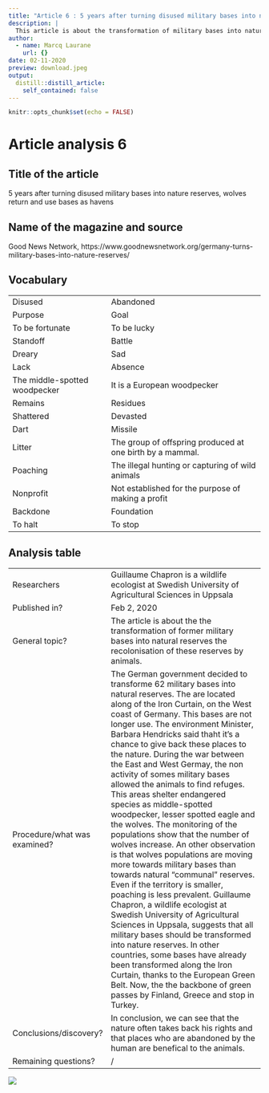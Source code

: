 ```yaml
---
title: "Article 6 : 5 years after turning disused military bases into nature reserves, wolves return and use  bases as havens"
description: |
  This article is about the transformation of military bases into natural reserves.
author:
  - name: Marcq Laurane
    url: {}
date: 02-11-2020
preview: download.jpeg
output:
  distill::distill_article:
    self_contained: false
---
```


```r
knitr::opts_chunk$set(echo = FALSE)
```

# Article analysis 6

## Title of the article

5 years after turning disused military bases into nature reserves, wolves return and use  bases as havens

## Name of the magazine and source 

Good News Network, https://www.goodnewsnetwork.org/germany-turns-military-bases-into-nature-reserves/

## Vocabulary 

|      |      |
| ------------------- | ------------------------------ |
| Disused | Abandoned                  |
| Purpose                  | Goal        |
| To be fortunate   | To be lucky   |
| Standoff   |  Battle   |
| Dreary    | Sad   |
| Lack    | Absence   |
| The middle-spotted woodpecker   | It is a European woodpecker  | 
| Remains  |  Residues |
| Shattered   | Devasted   |
| Dart   | Missile  |
| Litter   |The group of offspring produced at one birth by a mammal. |
| Poaching  | The illegal hunting or capturing of wild animals  |
| Nonprofit | Not established for the purpose of making a profit  |
| Backdone   | Foundation  |
| To halt  | To stop  |

## Analysis table 

|                              |                                                                     |
| ---------------------------- | ------------------------------------------------------------------- |
| Researchers                  | Guillaume Chapron is a wildlife ecologist at Swedish University of Agricultural Sciences in Uppsala                        |
| Published in?                | Feb 2, 2020                                                       |
| General topic?               | The article is about the the transformation of former military bases into natural reserves the recolonisation of these reserves by animals.               |
| Procedure/what was examined? | The German government decided to transforme 62 military bases into natural reserves. The are located along of the Iron Curtain, on the West coast of Germany. This bases are not longer use. The environment Minister, Barbara Hendricks said thaht it's a chance to give back these places to the nature. During the war between the East and West Germay, the non activity of somes military bases allowed the animals to find refuges. This areas shelter endangered species as middle-spotted woodpecker, lesser spotted eagle and the wolves. The monitoring of the populations show that the number of wolves increase. An other observation is that wolves populations are moving more towards military bases than towards natural "communal" reserves. Even if the territory is smaller, poaching is less prevalent. Guillaume Chapron, a wildlife ecologist at Swedish University of Agricultural Sciences in Uppsala, suggests that all military bases should be transformed into nature reserves. In other countries, some bases have already been transformed along the Iron Curtain, thanks to the European Green Belt. Now, the the backbone of green passes by Finland, Greece and stop in Turkey.|
| Conclusions/discovery?       | In conclusion, we can see that the nature often takes back his rights and that places who are abandoned by the human are benefical to the animals.       |
| Remaining questions?         | / |

![](download.jpeg)


